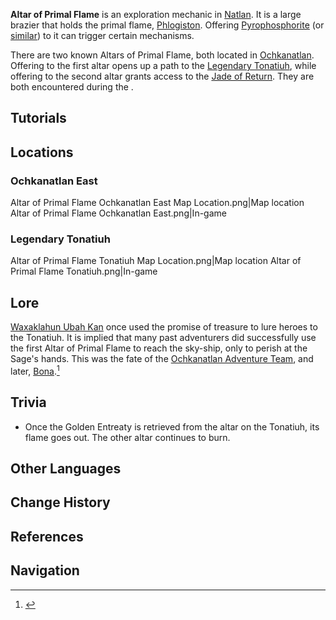{{Terminology Infobox
|image  = Altar of Primal Flame Ochkanatlan East.png
|title  = 
|type   = Exploration
|region = Natlan
}}
'''Altar of Primal Flame''' is an exploration mechanic in [[Natlan]]. It is a large brazier that holds the primal flame, [[Phlogiston]]. Offering [[Pyrophosphorite]] (or [[Tutorial/Crackling Mysterious Firestone|similar]]) to it can trigger certain mechanisms.

There are two known Altars of Primal Flame, both located in [[Ochkanatlan]]. Offering to the first altar opens up a path to the [[Legendary Tonatiuh]], while offering to the second altar grants access to the [[Jade of Return]]. They are both encountered during the {{Quest|Lost Traveler in the Ashen Realm}}.

==Tutorials==
{{Tutorial|Altar of Primal Flame on the Tonatiuh?}}
{{Tutorial|Crackling Mysterious Firestone}}

==Locations==
===Ochkanatlan East===
<gallery>
Altar of Primal Flame Ochkanatlan East Map Location.png|Map location
Altar of Primal Flame Ochkanatlan East.png|In-game
</gallery>
===Legendary Tonatiuh===
<gallery>
Altar of Primal Flame Tonatiuh Map Location.png|Map location
Altar of Primal Flame Tonatiuh.png|In-game
</gallery>

==Lore==
[[Waxaklahun Ubah Kan]] once used the promise of treasure to lure heroes to the Tonatiuh. It is implied that many past adventurers did successfully use the first Altar of Primal Flame to reach the sky-ship, only to perish at the Sage's hands. This was the fate of the [[Ochkanatlan Adventure Team]], and later, [[Bona]].<ref name="MOA">{{Ref/Quest|Moment of Awakening}}</ref>

==Trivia==
* Once the Golden Entreaty is retrieved from the altar on the Tonatiuh, its flame goes out. The other altar continues to burn.
<!--
==Notes==
{{Reflist|note=1}}
-->
==Other Languages==
{{Other Languages|default_hidden=1
|en       = Altar of Primal Flame
|zhs      = 源火祭坛
|zhs_rm   = Yuánhuǒ Jìtán
|zht      = 源火祭壇
|zht_rm   = Yuánhuǒ Jìtán
|zh_tl    = 
|ja       = 源火の祭壇
|ja_rm    = Genka no Saidan{{Assumed}}
|ja_tl    = 
|ko       = 근원<->의 불 제단
|ko_tl    = 
|es       = Altar del Fuego Primigenio
|es_tl    = 
|fr       = Autel du Feu Primaire
|fr_tl    = 
|ru       = Алтарь Первозданного огня
|ru_tl    = 
|th       = แท่นบูชาเพลิงปฐมกาล
|th_rm    = 
|th_tl    = 
|vi       = Tế Đàn Lửa Nguồn
|vi_tl    = 
|de       = Altar des Urfeuers
|de_tl    = 
|id       = Altar Api Purba
|id_tl    = 
|pt       = Altar do Fogo Original
|pt_tl    = 
|tr       = Kadim Ateş Sunağı
|tr_tl    = 
|it       = Altare della Fiamma primordiale
|it_tl    = 
}}

==Change History==
{{Change History|introduced=5.2}}

==References==
{{Reflist}}

==Navigation==
{{Exploration Navbox|Natlan}}
